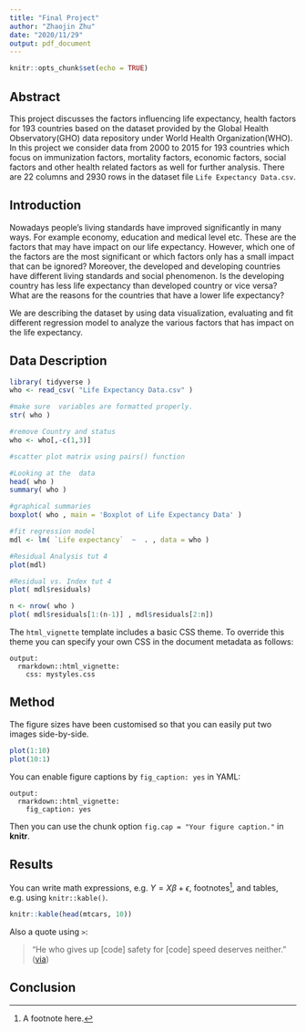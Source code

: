 ```yaml
---
title: "Final Project"
author: "Zhaojin Zhu"
date: "2020/11/29"
output: pdf_document
---
```


```r
knitr::opts_chunk$set(echo = TRUE)
```

## Abstract


This project discusses the factors influencing life expectancy, health factors for 193 countries based on the dataset provided by the Global Health Observatory(GHO) data repository under World Health Organization(WHO). In this project we consider data from 2000 to 2015 for 193 countries which focus on immunization factors, mortality factors, economic factors, social factors and other health related factors as well for further analysis.
There are 22 columns and 2930 rows in the dataset file `Life Expectancy Data.csv`.

## Introduction

Nowadays people's living standards have improved significantly in many ways. For example economy, education and medical level etc. These are the factors that may have impact on our life expectancy. However, which one of the factors are the most significant or which factors only has a small impact that can be ignored? Moreover, the developed and developing countries have different living standards and social phenomenon. Is the developing country has less life expectancy than developed country or vice versa? What are the reasons for the countries that have a lower life expectancy?

We are describing the dataset by using data visualization, evaluating and fit different regression model to analyze the various factors that has impact on the life expectancy. 

## Data Description

```r
library( tidyverse )
who <- read_csv( "Life Expectancy Data.csv" )

#make sure  variables are formatted properly.
str( who )

#remove Country and status
who <- who[,-c(1,3)]

#scatter plot matrix using pairs() function

#Looking at the  data
head( who )
summary( who )

#graphical summaries
boxplot( who , main = 'Boxplot of Life Expectancy Data' )

#fit regression model
mdl <- lm( `Life expectancy`  ~  . , data = who )

#Residual Analysis tut 4
plot(mdl)

#Residual vs. Index tut 4
plot( mdl$residuals)

n <- nrow( who )
plot( mdl$residuals[1:(n-1)] , mdl$residuals[2:n])
```


The `html_vignette` template includes a basic CSS theme. To override this theme you can specify your own CSS in the document metadata as follows:

    output: 
      rmarkdown::html_vignette:
        css: mystyles.css

## Method

The figure sizes have been customised so that you can easily put two images side-by-side. 

```r
plot(1:10)
plot(10:1)
```

You can enable figure captions by `fig_caption: yes` in YAML:

    output:
      rmarkdown::html_vignette:
        fig_caption: yes

Then you can use the chunk option `fig.cap = "Your figure caption."` in **knitr**.

## Results

You can write math expressions, e.g. $Y = X\beta + \epsilon$, footnotes^[A footnote here.], and tables, e.g. using `knitr::kable()`.

```r
knitr::kable(head(mtcars, 10))
```

Also a quote using `>`:

> "He who gives up [code] safety for [code] speed deserves neither."
([via](https://twitter.com/hadleywickham/status/504368538874703872))

## Conclusion